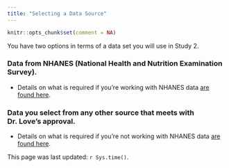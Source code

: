 ```yaml
---
title: "Selecting a Data Source"
---
```


```r
knitr::opts_chunk$set(comment = NA)
```

You have two options in terms of a data set you will use in Study 2.

### Data from NHANES (National Health and Nutrition Examination Survey). 

- Details on what is required if you're working with NHANES data [are found here](your2.html).

### Data you select from any other source that meets with Dr. Love's approval. 

- Details on what is required if you're not working with NHANES data [are found here](your3.html).

This page was last updated: `r Sys.time()`.
